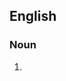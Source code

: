{{also|Gluons|gluóns}}

==English==

===Noun===
{{head|en|noun plural form}}

# {{plural of|gluon|lang=en}}